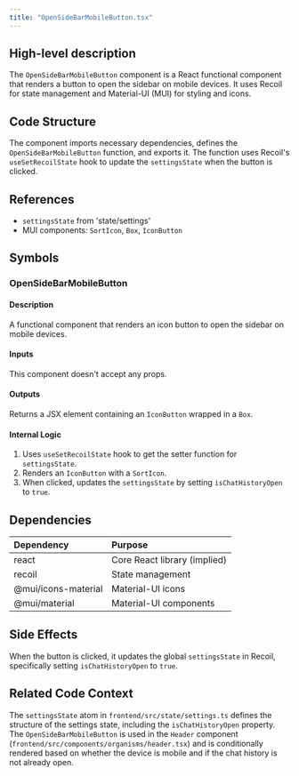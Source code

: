 ```yaml
---
title: "OpenSideBarMobileButton.tsx"
---
```


## High-level description
The `OpenSideBarMobileButton` component is a React functional component that renders a button to open the sidebar on mobile devices. It uses Recoil for state management and Material-UI (MUI) for styling and icons.

## Code Structure
The component imports necessary dependencies, defines the `OpenSideBarMobileButton` function, and exports it. The function uses Recoil's `useSetRecoilState` hook to update the `settingsState` when the button is clicked.

## References
- `settingsState` from 'state/settings'
- MUI components: `SortIcon`, `Box`, `IconButton`

## Symbols

### OpenSideBarMobileButton
#### Description
A functional component that renders an icon button to open the sidebar on mobile devices.

#### Inputs
This component doesn't accept any props.

#### Outputs
Returns a JSX element containing an `IconButton` wrapped in a `Box`.

#### Internal Logic
1. Uses `useSetRecoilState` hook to get the setter function for `settingsState`.
2. Renders an `IconButton` with a `SortIcon`.
3. When clicked, updates the `settingsState` by setting `isChatHistoryOpen` to `true`.

## Dependencies
| Dependency | Purpose |
|:-----------|:--------|
| react | Core React library (implied) |
| recoil | State management |
| @mui/icons-material | Material-UI icons |
| @mui/material | Material-UI components |

## Side Effects
When the button is clicked, it updates the global `settingsState` in Recoil, specifically setting `isChatHistoryOpen` to `true`.

## Related Code Context
The `settingsState` atom in `frontend/src/state/settings.ts` defines the structure of the settings state, including the `isChatHistoryOpen` property. The `OpenSideBarMobileButton` is used in the `Header` component (`frontend/src/components/organisms/header.tsx`) and is conditionally rendered based on whether the device is mobile and if the chat history is not already open.